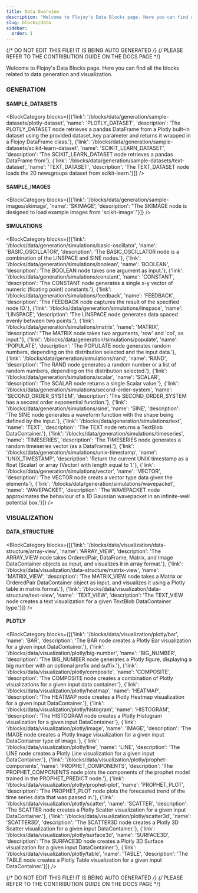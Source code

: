 ```yaml
---
title: Data Overview
description: "Welcome to Flojoy's Data Blocks page. Here you can find all the blocks related to data generation and visualization."
slug: blocks/data
sidebar:
  order: 1
---
```


{/* DO NOT EDIT THIS FILE! IT IS BEING AUTO GENERATED */}
{/* PLEASE REFER TO THE CONTRIBUTION GUIDE ON THE DOCS PAGE */}


Welcome to Flojoy's Data Blocks page. Here you can find all the blocks related to data generation and visualization.

### GENERATION
#### SAMPLE_DATASETS
<BlockCategory blocks={[{'link': '/blocks/data/generation/sample-datasets/plotly-dataset', 'name': 'PLOTLY_DATASET', 'description': 'The PLOTLY_DATASET node retrieves a pandas DataFrame from a Plotly built-in dataset using the provided dataset_key parameter and returns it wrapped in a Flojoy DataFrame class.'}, {'link': '/blocks/data/generation/sample-datasets/scikit-learn-dataset', 'name': 'SCIKIT_LEARN_DATASET', 'description': 'The SCIKIT_LEARN_DATASET node retrieves a pandas DataFrame from'}, {'link': '/blocks/data/generation/sample-datasets/text-dataset', 'name': 'TEXT_DATASET', 'description': 'The TEXT_DATASET node loads the 20 newsgroups dataset from scikit-learn.'}]} />

#### SAMPLE_IMAGES
<BlockCategory blocks={[{'link': '/blocks/data/generation/sample-images/skimage', 'name': 'SKIMAGE', 'description': "The SKIMAGE node is designed to load example images from 'scikit-image'."}]} />

#### SIMULATIONS
<BlockCategory blocks={[{'link': '/blocks/data/generation/simulations/basic-oscillator', 'name': 'BASIC_OSCILLATOR', 'description': 'The BASIC_OSCILLATOR node is a combination of the LINSPACE and SINE nodes.'}, {'link': '/blocks/data/generation/simulations/boolean', 'name': 'BOOLEAN', 'description': 'The BOOLEAN node takes one argument as input.'}, {'link': '/blocks/data/generation/simulations/constant', 'name': 'CONSTANT', 'description': 'The CONSTANT node generates a single x-y vector of numeric (floating point) constants.'}, {'link': '/blocks/data/generation/simulations/feedback', 'name': 'FEEDBACK', 'description': 'The FEEDBACK node captures the result of the specified node ID.'}, {'link': '/blocks/data/generation/simulations/linspace', 'name': 'LINSPACE', 'description': 'The LINSPACE node generates data spaced evenly between two points.'}, {'link': '/blocks/data/generation/simulations/matrix', 'name': 'MATRIX', 'description': "The MATRIX node takes two arguments, 'row' and 'col', as input."}, {'link': '/blocks/data/generation/simulations/populate', 'name': 'POPULATE', 'description': 'The POPULATE node generates random numbers, depending on the distribution selected and the input data.'}, {'link': '/blocks/data/generation/simulations/rand', 'name': 'RAND', 'description': 'The RAND node generates a random number or a list of random numbers, depending on the distribution selected.'}, {'link': '/blocks/data/generation/simulations/scalar', 'name': 'SCALAR', 'description': 'The SCALAR node returns a single Scalar value.'}, {'link': '/blocks/data/generation/simulations/second-order-system', 'name': 'SECOND_ORDER_SYSTEM', 'description': 'The SECOND_ORDER_SYSTEM has a second order exponential function.'}, {'link': '/blocks/data/generation/simulations/sine', 'name': 'SINE', 'description': 'The SINE node generates a waveform function with the shape being defined by the input.'}, {'link': '/blocks/data/generation/simulations/text', 'name': 'TEXT', 'description': 'The TEXT node returns a TextBlob DataContainer.'}, {'link': '/blocks/data/generation/simulations/timeseries', 'name': 'TIMESERIES', 'description': 'The TIMESERIES node generates a random timeseries vector (as a DataFrame).'}, {'link': '/blocks/data/generation/simulations/unix-timestamp', 'name': 'UNIX_TIMESTAMP', 'description': 'Return the current UNIX timestamp as a float (Scalar) or array (Vector) with length equal to 1.'}, {'link': '/blocks/data/generation/simulations/vector', 'name': 'VECTOR', 'description': 'The VECTOR node creats a vector type data given the elements'}, {'link': '/blocks/data/generation/simulations/wavepacket', 'name': 'WAVEPACKET', 'description': 'The WAVEPACKET node approximates the behaviour of a 1D Gaussian wavepacket in an infinite-well potential box.'}]} />


### VISUALIZATION
#### DATA_STRUCTURE
<BlockCategory blocks={[{'link': '/blocks/data/visualization/data-structure/array-view', 'name': 'ARRAY_VIEW', 'description': 'The ARRAY_VIEW node takes OrderedPair, DataFrame, Matrix, and Image DataContainer objects as input, and visualizes it in array format.'}, {'link': '/blocks/data/visualization/data-structure/matrix-view', 'name': 'MATRIX_VIEW', 'description': 'The MATRIX_VIEW node takes a Matrix or OrderedPair DataContainer object as input, and visualizes it using a Plotly table in matrix format.'}, {'link': '/blocks/data/visualization/data-structure/text-view', 'name': 'TEXT_VIEW', 'description': 'The TEXT_VIEW node creates a text visualization for a given TextBlob DataContainer type.'}]} />

#### PLOTLY
<BlockCategory blocks={[{'link': '/blocks/data/visualization/plotly/bar', 'name': 'BAR', 'description': 'The BAR node creates a Plotly Bar visualization for a given input DataContainer.'}, {'link': '/blocks/data/visualization/plotly/big-number', 'name': 'BIG_NUMBER', 'description': 'The BIG_NUMBER node generates a Plotly figure, displaying a big number with an optional prefix and suffix.'}, {'link': '/blocks/data/visualization/plotly/composite', 'name': 'COMPOSITE', 'description': 'The COMPOSITE node creates a combination of Plotly visualizations for a given input data container.'}, {'link': '/blocks/data/visualization/plotly/heatmap', 'name': 'HEATMAP', 'description': 'The HEATMAP node creates a Plotly Heatmap visualization for a given input DataContainer.'}, {'link': '/blocks/data/visualization/plotly/histogram', 'name': 'HISTOGRAM', 'description': 'The HISTOGRAM node creates a Plotly Histogram visualization for a given input DataContainer.'}, {'link': '/blocks/data/visualization/plotly/image', 'name': 'IMAGE', 'description': 'The IMAGE node creates a Plotly Image visualization for a given input DataContainer type of image.'}, {'link': '/blocks/data/visualization/plotly/line', 'name': 'LINE', 'description': 'The LINE node creates a Plotly Line visualization for a given input DataContainer.'}, {'link': '/blocks/data/visualization/plotly/prophet-components', 'name': 'PROPHET_COMPONENTS', 'description': 'The PROPHET_COMPONENTS node plots the components of the prophet model trained in the PROPHET_PREDICT node.'}, {'link': '/blocks/data/visualization/plotly/prophet-plot', 'name': 'PROPHET_PLOT', 'description': 'The PROPHET_PLOT node plots the forecasted trend of the time series data that was passed in.'}, {'link': '/blocks/data/visualization/plotly/scatter', 'name': 'SCATTER', 'description': 'The SCATTER node creates a Plotly Scatter visualization for a given input DataContainer.'}, {'link': '/blocks/data/visualization/plotly/scatter3d', 'name': 'SCATTER3D', 'description': 'The SCATTER3D node creates a Plotly 3D Scatter visualization for a given input DataContainer.'}, {'link': '/blocks/data/visualization/plotly/surface3d', 'name': 'SURFACE3D', 'description': 'The SURFACE3D node creates a Plotly 3D Surface visualization for a given input DataContainer.'}, {'link': '/blocks/data/visualization/plotly/table', 'name': 'TABLE', 'description': 'The TABLE node creates a Plotly Table visualization for a given input DataContainer.'}]} />


{/* DO NOT EDIT THIS FILE! IT IS BEING AUTO GENERATED */}
{/* PLEASE REFER TO THE CONTRIBUTION GUIDE ON THE DOCS PAGE */}
